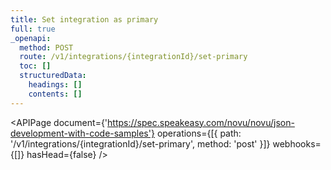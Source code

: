 ```yaml
---
title: Set integration as primary
full: true
_openapi:
  method: POST
  route: /v1/integrations/{integrationId}/set-primary
  toc: []
  structuredData:
    headings: []
    contents: []
---
```


<APIPage
  document={'https://spec.speakeasy.com/novu/novu/json-development-with-code-samples'}
  operations={[{ path: '/v1/integrations/{integrationId}/set-primary', method: 'post' }]}
  webhooks={[]}
  hasHead={false}
/>
